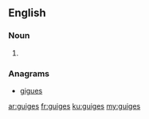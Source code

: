 ==English==

===Noun===
{{head|en|plural}}

# {{plural of|guige|lang=en}}

===Anagrams===
* [[gigues#English|gigues]]

[[ar:guiges]]
[[fr:guiges]]
[[ku:guiges]]
[[my:guiges]]